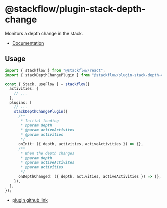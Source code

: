 # @stackflow/plugin-stack-depth-change

Monitors a depth change in the stack.

- [Documentation](https://stackflow.so)

## Usage

```typescript
import { stackflow } from "@stackflow/react";
import { stackDepthChangePlugin } from "@stackflow/plugin-stack-depth-change";

const { Stack, useFlow } = stackflow({
  activities: {
    // ...
  },
  plugins: [
    // ...
    stackDepthChangePlugin({
      /**
       * Initial loading
       * @param depth
       * @param activeActivites
       * @param activities
       */
      onInit: ({ depth, activities, activeActivities }) => {},
      /**
       * When the depth changes
       * @param depth
       * @param activeActivites
       * @param activities
       */
      onDepthChanged: ({ depth, activities, activeActivities }) => {},
    }),
  ],
});
```

- [plugin github link](https://github.com/daangn/stackflow/tree/main/extensions/plugin-stack-depth-change)
